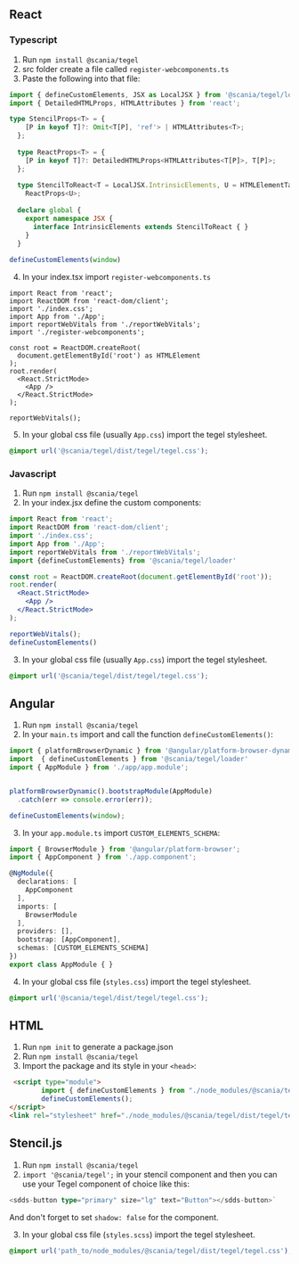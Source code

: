 <Meta title="Intro/Tegel-beta - Installation" />


## React

### Typescript

1. Run `npm install @scania/tegel`
2. src folder create a file called `register-webcomponents.ts`
3. Paste the following into that file:
```ts
import { defineCustomElements, JSX as LocalJSX } from '@scania/tegel/loader';
import { DetailedHTMLProps, HTMLAttributes } from 'react';

type StencilProps<T> = {
    [P in keyof T]?: Omit<T[P], 'ref'> | HTMLAttributes<T>;
  };
  
  type ReactProps<T> = {
    [P in keyof T]?: DetailedHTMLProps<HTMLAttributes<T[P]>, T[P]>;
  };
  
  type StencilToReact<T = LocalJSX.IntrinsicElements, U = HTMLElementTagNameMap> = StencilProps<T> &
    ReactProps<U>;
  
  declare global {
    export namespace JSX {
      interface IntrinsicElements extends StencilToReact { }
    }
  }
  
defineCustomElements(window)
```
4. In your index.tsx import `register-webcomponents.ts`
```tsx
import React from 'react';
import ReactDOM from 'react-dom/client';
import './index.css';
import App from './App';
import reportWebVitals from './reportWebVitals';
import './register-webcomponents';

const root = ReactDOM.createRoot(
  document.getElementById('root') as HTMLElement
);
root.render(
  <React.StrictMode>
    <App />
  </React.StrictMode>
);

reportWebVitals();
```
5. In your global css file (usually `App.css`) import the tegel stylesheet.
```css
@import url('@scania/tegel/dist/tegel/tegel.css');
```

### Javascript
1. Run `npm install @scania/tegel`
2. In your index.jsx define the custom components:
```jsx
import React from 'react';
import ReactDOM from 'react-dom/client';
import './index.css';
import App from './App';
import reportWebVitals from './reportWebVitals';
import {defineCustomElements} from '@scania/tegel/loader'

const root = ReactDOM.createRoot(document.getElementById('root'));
root.render(
  <React.StrictMode>
    <App />
  </React.StrictMode>
);

reportWebVitals();
defineCustomElements()
```
3. In your global css file (usually `App.css`) import the tegel stylesheet.
```css
@import url('@scania/tegel/dist/tegel/tegel.css');
```

## Angular

1. Run `npm install @scania/tegel`
2. In your `main.ts` import and call the function `defineCustomElements()`:

```ts
import { platformBrowserDynamic } from '@angular/platform-browser-dynamic';
import  { defineCustomElements } from '@scania/tegel/loader'
import { AppModule } from './app/app.module';


platformBrowserDynamic().bootstrapModule(AppModule)
  .catch(err => console.error(err));

defineCustomElements(window);
```
3. In your `app.module.ts` import `CUSTOM_ELEMENTS_SCHEMA`:
```ts
import { BrowserModule } from '@angular/platform-browser';
import { AppComponent } from './app.component';

@NgModule({
  declarations: [
    AppComponent
  ],
  imports: [
    BrowserModule
  ],
  providers: [],
  bootstrap: [AppComponent], 
  schemas: [CUSTOM_ELEMENTS_SCHEMA]
})
export class AppModule { }
```
4. In your global css file (`styles.css`) import the tegel stylesheet.
```css
@import url('@scania/tegel/dist/tegel/tegel.css');
```

## HTML

1. Run `npm init` to generate a package.json
2. Run `npm install @scania/tegel`
3. Import the package and its style in your `<head>`:
```html
 <script type="module">
        import { defineCustomElements } from "./node_modules/@scania/tegel/loader/index.es2017.js";
        defineCustomElements();
</script>
<link rel="stylesheet" href="./node_modules/@scania/tegel/dist/tegel/tegel.css">
```

## Stencil.js

1. Run `npm install @scania/tegel`
2. `import '@scania/tegel';` in your stencil component and then you can use your Tegel component of choice like this:
```ts
<sdds-button type="primary" size="lg" text="Button"></sdds-button>`
```
And don't forget to set ```shadow: false``` for the component. 

3. In your global css file (`styles.scss`) import the tegel stylesheet.

```css
@import url('path_to/node_modules/@scania/tegel/dist/tegel/tegel.css');
```